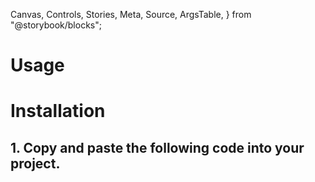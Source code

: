   Canvas,
  Controls,
  Stories,
  Meta,
  Source,
  ArgsTable,
} from "@storybook/blocks";

<Meta of={stories} />

# Usage

<Stories />

# Installation

## 1. Copy and paste the following code into your project.

<Source language="tsx" code={Code} />
